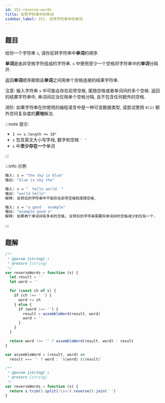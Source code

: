 ```yaml
---
id: 151-reverse-words
title: 反转字符串中的单词
sidebar_label: 151. 反转字符串中的单词
---
```


## 题目

给你一个字符串 `s`, 请你反转字符串中**单词**的顺序.

**单词**是由非空格字符组成的字符串. `s` 中使用至少一个空格将字符串中的**单词**分隔开.

返回**单词**顺序颠倒且**单词**之间用单个空格连接的结果字符串.

注意: 输入字符串 `s` 中可能会存在前导空格, 尾随空格或者单词间的多个空格. 返回的结果字符串中, 单词间应当仅用单个空格分隔, 且不包含任何额外的空格.

进阶: 如果字符串在你使用的编程语言中是一种可变数据类型, 请尝试使用 `O(1)` 额外空间复杂度的**原地**解法.

:::note 提示:

- `1 <= s.length <= 10⁴`
- `s` 包含英文大小写字母, 数字和空格 `' '`
- `s` 中**至少存在一个**单词

:::

:::info 示例

```bash
输入: s = "the sky is blue"
输出: "blue is sky the"
```

```bash
输入: s = "  hello world  "
输出: "world hello"
解释: 反转后的字符串中不能存在前导空格和尾随空格.
```

```bash
输入: s = "a good   example"
输出: "example good a"
解释: 如果两个单词间有多余的空格, 反转后的字符串需要将单词间的空格减少到仅有一个.
```

:::

## 题解


<Tabs>
  <TabItem value="JavaScript - 一趟循环" label="JavaScript - 一趟循环" default>

```ts
/**
 * @param {string} s
 * @return {string}
 */
var reverseWords = function (s) {
  let result = ''
  let word = ''

  for (const ch of s) {
    if (ch !== ' ') {
      word += ch
    } else {
      if (word !== '') {
        result = assembleWord(result, word)
        word = ''
      }
    }
  }

  return word !== '' ? assembleWord(result, word) : result
}

var assembleWord = (result, word) =>
  result === '' ? word : `${word} ${result}`
```

</TabItem>
<TabItem value="JavaScript - 内置函数" label="JavaScript - 内置函数">

```ts
/**
 * @param {string} s
 * @return {string}
 */
var reverseWords = function (s) {
  return s.trim().split(/\s+/).reverse().join(' ')
}
```

</TabItem>
</Tabs>
